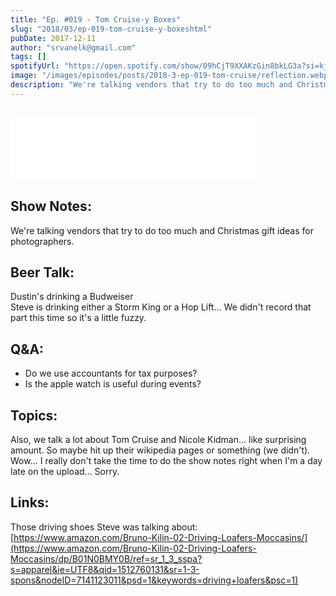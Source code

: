 ```yaml
---
title: "Ep. #019 - Tom Cruise-y Boxes"
slug: "2018/03/ep-019-tom-cruise-y-boxeshtml"
pubDate: 2017-12-11
author: "srvanelk@gmail.com"
tags: []
spotifyUrl: "https://open.spotify.com/show/09hCjT9XXAKzGin8bkLG3a?si=kjRZvQ1JTb6Ov3HVzSSlWA"
image: "/images/episodes/posts/2018-3-ep-019-tom-cruise/reflection.webp"
description: "We're talking vendors that try to do too much and Christmas gift ideas for photographers. Dustin's drinking a Budweiser while Steve is drinking either a Storm King or a Hop Lift... We didn't record that part this time so it's a little fuzzy. Questions from this recording are whether or not we use accountants for tax purposes and whether or not the apple watch is useful during events."
---
```


<figure>
  <img src="/images/episodes/posts/2018-3-ep-019-tom-cruise/reflection.webp" alt="" />
</figure>
<iframe
  class="embedly-embed"
  src="//cdn.embedly.com/widgets/media.html?src=https%3A%2F%2Fanchor.fm%2Fweddingphotohangover%2Fembed%2Fepisodes%2FEp--019---Tom-Cruise-y-Boxes-e1rihh&url=https%3A%2F%2Fanchor.fm%2Fweddingphotohangover%2Fepisodes%2FEp--019---Tom-Cruise-y-Boxes-e1rihh&key=61d05c9d54e8455ea7a9677c366be814&type=text%2Fhtml&schema=anchor&wmode=opaque"
  width="400"
  height="102"
  scrolling="no"
  frameborder="0"
  allow="autoplay; fullscreen"
  allowfullscreen="true"
></iframe>

## Show Notes:
We're talking vendors that try to do too much and Christmas gift ideas for photographers. 

## Beer Talk:
Dustin's drinking a Budweiser  
Steve is drinking either a Storm King or a Hop Lift... We didn't record that part this time so it's a little fuzzy. 

## Q&A:
- Do we use accountants for tax purposes? 
- Is the apple watch is useful during events?

## Topics:
Also, we talk a lot about Tom Cruise and Nicole Kidman... like surprising amount. So maybe hit up their wikipedia pages or something (we didn't). Wow... I really don't take the time to do the show notes right when I'm a day late on the upload... Sorry.

## Links:
Those driving shoes Steve was talking about:  
[https://www.amazon.com/Bruno-Kilin-02-Driving-Loafers-Moccasins/](https://www.amazon.com/Bruno-Kilin-02-Driving-Loafers-Moccasins/dp/B01N0BMY0B/ref=sr_1_3_sspa?s=apparel&ie=UTF8&qid=1512760131&sr=1-3-spons&nodeID=7141123011&psd=1&keywords=driving+loafers&psc=1)
